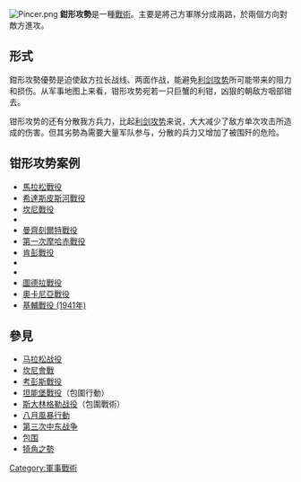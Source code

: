 [[File:Pincer.png|thumb]]
'''鉗形攻勢'''是一種[[戰術|戰術]]。主要是將己方軍隊分成兩路，於兩個方向對敵方進攻。

== 形式 ==
鉗形攻勢優勢是迫使敌方拉长战线、两面作战，能避免[[利剑攻势|利剑攻势]]所可能带来的阻力和损伤。从军事地图上来看，钳形攻势宛若一只巨蟹的利钳，凶狠的朝敌方咽部钳去。

钳形攻势的还有分散我方兵力，比起[[利剑攻势|利剑攻势]]来说，大大减少了敌方单次攻击所造成的伤害。但其劣勢為需要大量军队参与，分散的兵力又增加了被围歼的危险。
== 钳形攻势案例 ==
* [[馬拉松戰役|馬拉松戰役]]
* [[希達斯皮斯河戰役|希達斯皮斯河戰役]]
* [[坎尼戰役|坎尼戰役]]
* {{le|瓦拉哈戰役|Battle of Walaja}}
* [[曼齊刻爾特戰役|曼齊刻爾特戰役]]
* [[第一次摩哈赤戰役|第一次摩哈赤戰役]]
* [[肯彭戰役|肯彭戰役]]
* {{le|弗斯霍瓦戰役|Battle of Fraustadt}}
* {{le|基爾庫克戰役|Battle of Kirkuk (1733)}}
* [[圖德拉戰役|圖德拉戰役]]
* [[奧卡尼亞戰役|奧卡尼亞戰役]]
* [[基輔戰役_(1941年)|基輔戰役 (1941年)]]

== 參見 ==
* [[马拉松战役|马拉松战役]]
* [[坎尼會戰|坎尼會戰]]
* [[考彭斯戰役|考彭斯戰役]]
* [[坦能堡戰役_(1914年)|坦能堡戰役]]（包圍行動）
* [[斯大林格勒战役|斯大林格勒战役]]（包圍戰術）
* [[八月風暴行動|八月風暴行動]]
* [[第三次中东战争|第三次中东战争]]
* [[包围|包围]]
*[https://en.wiktionary.org/wiki/犄角之勢 犄角之勢] {{Wayback|url=https://en.wiktionary.org/wiki/%E7%8A%84%E8%A7%92%E4%B9%8B%E5%8B%A2 |date=20190606013752 }}

[[Category:軍事戰術|Category:軍事戰術]]